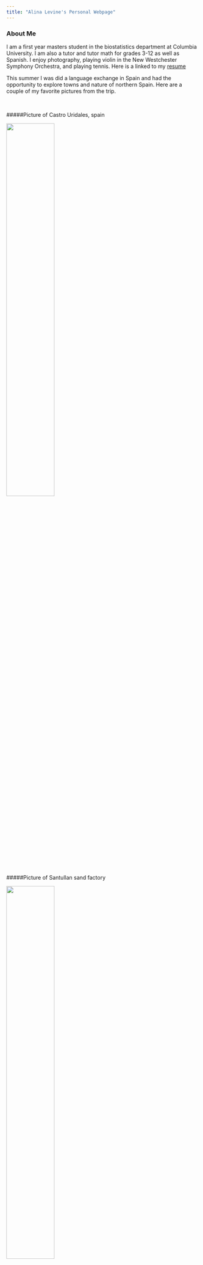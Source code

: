 ```yaml
---
title: "Alina Levine's Personal Webpage"
---
```


### About Me

I am a first year masters student in the biostatistics department at Columbia University. I am also a tutor and tutor math for grades 3-12 as well as Spanish. I enjoy photography, playing violin in the New Westchester Symphony Orchestra, and playing tennis. Here is a linked to my [resume](alinalevine_cv.html)


This summer I was did a language exchange in Spain and had the opportunity to explore towns and nature of northern Spain. Here are a couple of my favorite pictures from the trip.  

<br>

#####Picture of Castro Uridales, spain

<img src="images/IMG_3205.jpg" style="width:50%">

#####Picture of Santullan sand factory

<img src="images/IMG_3222.jpg" style="width:50%">

[About this website](about.html)


